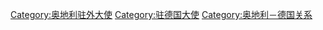 [[Category:奥地利驻外大使|Category:奥地利驻外大使]]
[[Category:驻德国大使|Category:驻德国大使]]
[[Category:奥地利－德国关系|Category:奥地利－德国关系]]
